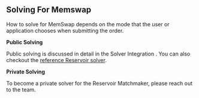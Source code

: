 ## Solving For Memswap

How to solve for MemSwap depends on the mode that the user or application chooses when submitting the order.

**Public Solving**

Public solving is discussed in detail in the Solver Integration . You can also checkout the [reference Reservoir solver](https://github.com/memswap-protocol/memswap/blob/main/src/solver/jobs/tx-solver-erc20.ts).

**Private Solving**

To become a private solver for the Reservoir Matchmaker, please reach out to the team.

